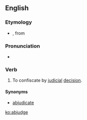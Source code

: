 ==English==

===Etymology===
* {{prefix|ab|judge}}, from {{etyl|la|en}} {{term|abjudicare|lang=la}}

===Pronunciation===
* {{a|US}} {{IPA|/ˈæbˌd͡ʒəd͡ʒ/|/æbˈd͡ʒʌd͡ʒ/}}

===Verb===
{{en-verb|abjudg|es}}

# {{context|transitive|legal}} To confiscate by [[judicial]] [[decision]].

====Synonyms====
* [[abjudicate]]

[[ko:abjudge]]